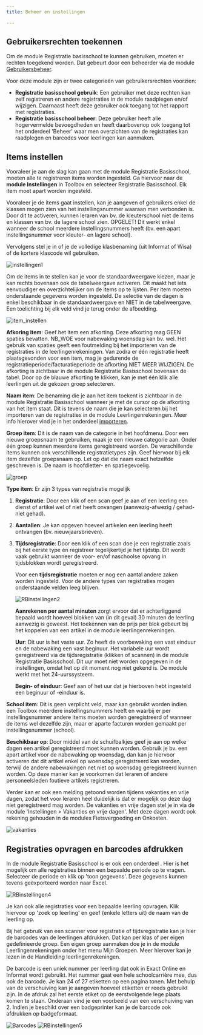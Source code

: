 ```yaml
---
title: Beheer en instellingen

---
```

<Youtube url="https://www.youtube.com/embed/g9cDlHUfkKo" /> 

## Gebruikersrechten toekennen

Om de module Registratie basisschool te kunnen gebruiken, moeten er rechten toegekend worden. Dat gebeurt door een beheerder via de module [Gebruikersbeheer](/gebruikersbeheer). 

Voor deze module zijn er twee categorieën van gebruikersrechten voorzien:
- **Registratie basisschool gebruik**: Een gebruiker met deze rechten kan zelf registreren en andere registraties in de module raadplegen en/of wijzigen. Daarnaast heeft deze gebruiker ook toegang tot het rapport met registraties.  
- **Registratie basisschool beheer**: Deze gebruiker heeft alle hogervermelde bevoegdheden en heeft daarbovenop ook toegang tot het onderdeel 'Beheer' waar men overzichten van de registraties kan raadplegen en barcodes voor leerlingen kan aanmaken.  

## Items instellen
Vooraleer je aan de slag kan gaan met de module Registratie Basisschool, moeten alle te registreren items worden ingesteld. Ga hiervoor naar de **module Instellingen** in Toolbox en selecteer Registratie Basisschool. Elk item moet apart worden ingesteld.

Vooraleer je de items gaat instellen, kan je aangeven of gebruikers enkel de klassen mogen zien van het instellingsnummer waaraan men verbonden is. Door dit te activeren, kunnen leraren van bv. de kleuterschool niet de items en klassen van bv. de lagere school zien. OPGELET! Dit werkt enkel wanneer de school meerdere instellingsnummers heeft (bv. een apart instellingsnummer voor kleuter- en lagere school). 

Vervolgens stel je in of je de volledige klasbenaming (uit Informat of Wisa) of de kortere klascode wil gebruiken. 

![instellingen1](./instellingen1.PNG) 

Om de items in te stellen kan je voor de standaardweergave kiezen, maar je kan rechts bovenaan ook de tabelweergave activeren. Dit maakt het iets eenvoudiger en overzichtelijker om de items op te lijsten. Per item moeten onderstaande gegevens worden ingesteld. De selectie van de dagen is enkel beschikbaar in de standaardweergave en NIET in de tabelweergave. Een toelichting bij elk veld vind je terug onder de afbeelding. 

![item_instellen](./item_instellen.PNG)

**Afkoring item**: Geef het item een afkorting. Deze afkorting mag GEEN spaties bevatten. NB_WOE voor nabewaking woensdag kan bv. wel. Het gebruik van spaties geeft een foutmelding bij het importeren van de registraties in de leerlingenrekeningen. Van zodra er één registratie heeft plaatsgevonden voor een item, mag je gedurende de registratieperiode/facturatieperiode de afkorting NIET MEER WIJZIGEN. De afkorting is zichtbaar in de module Registratie Basisschool bovenaan de tabel. Door op de blauwe afkorting te klikken, kan je met één klik alle leerlingen uit de gekozen groep selecteren. 

**Naam item**: De benaming die je aan het item toekent is zichtbaar in de module Registratie Basisschool wanneer je met de cursor op de afkorting van het item staat. Dit is tevens de naam die je kan selecteren bij het importeren van de registraties in de module Leerlingenrekeningen. Meer info hierover vind je in het onderdeel [importeren](/leerlingenrekeningen/Importeren/).   

**Groep item**: Dit is de naam van de categorie in het hoofdmenu. Door een nieuwe groepsnaam te gebruiken, maak je een nieuwe categorie aan. Onder één groep kunnen meerdere items geregistreerd worden. De verschillende items kunnen ook verschillende registratietypes zijn. Geef hiervoor bij elk item dezelfde groepsnaam op. Let op dat die naam exact hetzelfde geschreven is. De naam is hoofdletter- en spatiegevoelig. 

![groep](./groep.PNG)

**Type item**: Er zijn 3 types van registratie mogelijk

1. **Registratie**: Door een klik of een scan geef je aan of een leerling een dienst of artikel wel of niet heeft onvangen (aanwezig-afwezig / gehad-niet gehad).
2. **Aantallen**: Je kan opgeven hoeveel artikelen een leerling heeft ontvangen (bv. nieuwjaarsbrieven).
3. **Tijdsregistratie**: Door een klik of een scan doe je een registratie zoals bij het eerste type én registreer tegelijkertijd je het tijdstip. Dit wordt vaak gebruikt wanneer de voor- en/of naschoolse opvang in tijdsblokken wordt geregistreerd.

    Voor een **tijdsregistratie** moeten er nog een aantal andere zaken worden ingesteld. Voor de andere types van registraties mogen onderstaande velden leeg blijven. 

    ![RBinstellingen2](./RBinstellingen2.jpg) 

    **Aanrekenen per aantal minuten** zorgt ervoor dat er achterliggend bepaald wordt hoeveel blokken van (in dit geval) 30 minuten de leerling aanwezig is geweest. Het toekennen van de prijs per blok gebeurt bij het koppelen van een artikel in de module leerlingenrekeningen. 

    **Uur**: Dit uur is het vaste uur. Zo heeft de voorbewaking een vast einduur en de nabewaking een vast beginuur. Het variabele uur wordt geregistreerd via de tijdsregistratie (klikken of scannen) in de module Registratie Basisschool. Dit uur moet niet worden opgegeven in de instellingen, omdat het op dit moment nog niet gekend is. De module werkt met het 24-uurssysteem. 

    **Begin- of einduur**: Geef aan of het uur dat je hierboven hebt ingesteld een beginuur of -einduur is. 

**School item**: Dit is geen verplicht veld, maar kan gebruikt worden indien een Toolbox meerdere instellingsnummers heeft en waarbij er per instellingsnummer andere items moeten worden geregistreerd of wanneer de items wel dezelfde zijn, maar er aparte facturen worden gemaakt per instellingsnummer (school).  

**Beschikbaar op**: Door middel van de schuifbalkjes geef je aan op welke dagen een artikel geregistreerd moet kunnen worden. Gebruik je bv. een apart artikel voor de nabewaking op woensdag, dan kan je hiervoor activeren dat dit artikel enkel op woensdag geregistreerd kan worden, terwijl de andere nabewakingen net niet op woensdag geregistreerd kunnen worden. Op deze manier kan je voorkomen dat leraren of andere personeelsleden foutieve artikels registreren. 

Verder kan er ook een melding getoond worden tijdens vakanties en vrije dagen, zodat het voor leraren heel duidelijk is dat er mogelijk op deze dag niet geregistreerd mag worden. De vakanties en vrije dagen stel je in via de module 'Instellingen > Vakanties en vrije dagen'. Met deze dagen wordt ook rekening gehouden in de modules Fietsvergoeding en Onkosten. 

![vakanties](./vakanties.png)

## Registraties opvragen en barcodes afdrukken

In de module Registratie Basisschool is er ook een onderdeel <LegacyAction img="configure.png" text="beheer" />. Hier is het mogelijk om alle registraties binnen een bepaalde periode op te vragen. Selecteer de periode en klik op 'toon gegevens'. Deze gegevens kunnen tevens geëxporteerd worden naar Excel. 

![RBinstellingen4](./RBinstellingen4.jpg) 

Je kan ook alle registraties voor een bepaalde leerling opvragen. Klik hiervoor op 'zoek op leerling' en geef (enkele letters uit) de naam van de leerling op.

Bij het gebruik van een scanner voor registratie of tijdsregistratie kan je hier de barcodes van de leerlingen afdrukken. Dat kan per klas of per eigen gedefinieerde groep. Een eigen groep aanmaken doe je in de module Leerlingenrekeningen onder het menu Mijn Groepen. Meer hierover kan je lezen in de Handleiding leerlingenrekeningen. 

De barcode is een uniek nummer per leerling dat ook in Exact Online en Informat wordt gebruikt. Het nummer gaat een hele schoolcarrière mee, dus ook de barcode. Je kan 24 of 27 etiketten op een pagina tonen. Met behulp van de verschuiving kan je aangeven hoeveel etiketten er reeds gebruikt zijn. In de afdruk zal het eerste etiket op de eerstvolgende lege plaats komen te staan. Onderaan vind je een voorbeeld van een verschuiving van 2. Indien je beschikt over een badgeprinter kan je de barcode ook afdrukken op badgeformaat. 

![Barcodes](./barcodes.png) 
![RBinstellingen5](./RBinstellingen5.jpg) 


 

